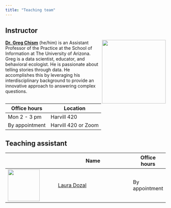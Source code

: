 ```yaml
---
title: "Teaching team"
---
```


## Instructor

![](images/team/greg.png){style="float:right;padding: 0 0 0 10px;" fig-alt="Headshot of Dr. Mine Çetinkaya-Rundel" width="200"}

[**Dr. Greg Chism**](https://gregtchism.com) (he/him) is an Assistant Professor of the Practice at the School of Information at The University of Arizona. Greg is a data scientist, educator, and behavioral ecologist. He is passionate about telling stories through data. He accomplishes this by leveraging his interdisciplinary background to provide an innovative approach to answering complex questions.

| Office hours   | Location            |
|----------------|---------------------|
| Mon 2 - 3 pm   | Harvill 420         |
| By appointment | Harvill 420 or Zoom |

## Teaching assistant

|                                         | Name                                                              | Office hours   |
|-----------------------------------------|-------------------------------------------------------------------|----------------|
| ![](images/team/laura.png){width="100"} | [Laura Dozal](https://datascience.arizona.edu/person/laura-dozal) | By appointment |
